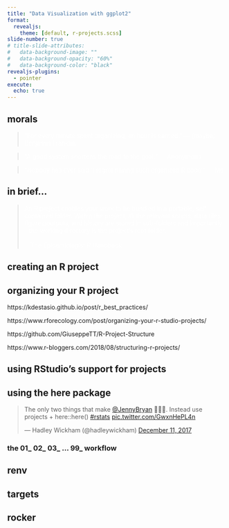 ```yaml
---
title: "Data Visualization with ggplot2"
format:
  revealjs:
    theme: [default, r-projects.scss]
slide-number: true
# title-slide-attributes: 
#   data-background-image: ""
#   data-background-opacity: "60%"
#   data-background-color: "black"
revealjs-plugins:
  - pointer
execute: 
  echo: true
---
```


## morals {data-background-image='transition_slides/daniela-de-gol.jpg' data-background-opacity='30%' data-background-color="black"}

:::{.fragment .small}
> <span style='color: white;'>“For every minute spent organizing, an hour is earned.” — (maybe) Benjamin Franklin.</span>

:::

:::{.fragment .small}
> <span style='color: white;'>“A good system shortens the road to the goal.” — Anonymous</span>

:::

:::{.fragment .small}
> <span style='color: white;'>"Nobody has ever said <span class='carrot'>'I regret having such organized R code'</span>" — Me</span>

:::

## in brief... {data-background-image='transition_slides/daniela-de-gol.jpg' data-background-opacity='30%' data-background-color="black"}

> <span style='color: white;'>An R project enables your work to be bundled in a <span class='carrot'>portable, self-contained folder</span>. Within the project, all the relevant <span class='carrot'>scripts, data files, figures/outputs,</span> and <span class='carrot'>history</span> are stored in sub-folders and importantly - the working directory is the <span class='carrot'>project’s root folder</span>. <br><br>—The Epidemiologist R Handbook </span>


## creating an R project 

## organizing your R project

 https://kdestasio.github.io/post/r_best_practices/ 
 
 https://www.rforecology.com/post/organizing-your-r-studio-projects/
 
 https://github.com/GiuseppeTT/R-Project-Structure
 
 https://www.r-bloggers.com/2018/08/structuring-r-projects/

## using RStudio's support for projects

## using the here package

<blockquote class="twitter-tweet"><p lang="en" dir="ltr">The only two things that make <a href="https://twitter.com/JennyBryan?ref_src=twsrc%5Etfw">@JennyBryan</a> 😤😠🤯. Instead use projects + here::here() <a href="https://twitter.com/hashtag/rstats?src=hash&amp;ref_src=twsrc%5Etfw">#rstats</a> <a href="https://t.co/GwxnHePL4n">pic.twitter.com/GwxnHePL4n</a></p>&mdash; Hadley Wickham (@hadleywickham) <a href="https://twitter.com/hadleywickham/status/940021008764846080?ref_src=twsrc%5Etfw">December 11, 2017</a></blockquote> <script async src="https://platform.twitter.com/widgets.js" charset="utf-8"></script> 

### the 01_ 02_ 03_ ... 99_ workflow

## renv 

## targets

## rocker

